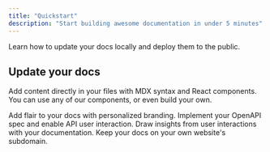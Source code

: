 ```yaml
---
title: "Quickstart"
description: "Start building awesome documentation in under 5 minutes"
---
```


Learn how to update your docs locally and deploy them to the public.

## Update your docs

Add content directly in your files with MDX syntax and React components. You can use any of our components, or even build your own.

<CardGroup>
  <Card title="Style Your Docs" icon="paintbrush" href="/settings/global">
    Add flair to your docs with personalized branding.
  </Card>

  <Card title="Add API Endpoints" icon="square-code" href="/api-playground/configuration">
    Implement your OpenAPI spec and enable API user interaction.
  </Card>

  <Card title="Integrate Analytics" icon="chart-mixed" href="/analytics/supported-integrations">
    Draw insights from user interactions with your documentation.
  </Card>

  <Card title="Host on a Custom Domain" icon="browser" href="/settings/custom-domain/subdomain">
    Keep your docs on your own website's subdomain.
  </Card>
</CardGroup>